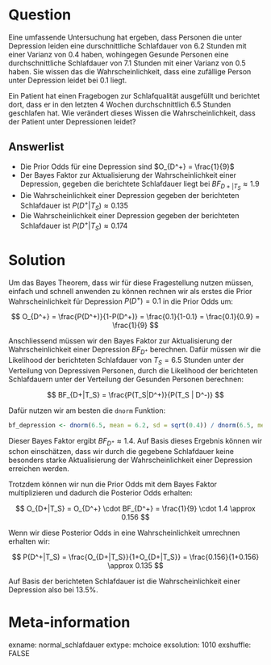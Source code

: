 Question
=======
Eine umfassende Untersuchung hat ergeben, dass Personen die unter Depression leiden eine durschnittliche Schlafdauer von 6.2 Stunden mit einer Varianz von 0.4 haben, wohingegen Gesunde Personen eine durchschnittliche Schlafdauer von 7.1 Stunden mit einer Varianz von 0.5 haben. Sie wissen das die Wahrscheinlichkeit, dass eine zufällige Person unter Depression leidet bei 0.1 liegt.

Ein Patient hat einen Fragebogen zur Schlafqualität ausgefüllt und berichtet dort, dass er in den letzten 4 Wochen durchschnittlich 6.5 Stunden geschlafen hat. Wie verändert dieses Wissen die Wahrscheinlichkeit, dass der Patient unter Depressionen leidet?

Answerlist
--------
* Die Prior Odds für eine Depression sind $O_{D^+} = \frac{1}{9}$
* Der Bayes Faktor zur Aktualisierung der Wahrscheinlichkeit einer Depression, gegeben die berichtete Schlafdauer liegt bei $BF_{D+|T_S} \approx 1.9$
* Die Wahrscheinlichkeit einer Depression gegeben der berichteten Schlafdauer ist $P(D^+|T_S) \approx 0.135$
* Die Wahrscheinlichkeit einer Depression gegeben der berichteten Schlafdauer ist $P(D^+|T_S) \approx 0.174$

Solution
========
Um das Bayes Theorem, dass wir für diese Fragestellung nutzen müssen, einfach und schnell anwenden zu können rechnen wir als erstes die Prior Wahrscheinlichkeit für Depression $P(D^+) = 0.1$ in die Prior Odds um:

$$
O_{D^+} = \frac{P(D^+)}{1-P(D^+)} = \frac{0.1}{1-0.1} = \frac{0.1}{0.9} = \frac{1}{9}
$$

Anschliessend müssen wir den Bayes Faktor zur Aktualisierung der Wahrscheinlichkeit einer Depression $BF_{D^+}$ berechnen. Dafür müssen wir die Likelihood der berichteten Schlafdauer von $T_S = 6.5$ Stunden unter der Verteilung von Depressiven Personen, durch die Likelihood der berichteten Schlafdauern unter der Verteilung der Gesunden Personen berechnen:

$$
BF_{D+|T_S} = \frac{P(T_S|D^+)}{P(T_S | D^-)}
$$

Dafür nutzen wir am besten die `dnorm` Funktion:

```r
bf_depression <- dnorm(6.5, mean = 6.2, sd = sqrt(0.4)) / dnorm(6.5, mean = 7.1, sd = sqrt(0.5))
```

Dieser Bayes Faktor ergibt $BF_{D^+} \approx 1.4$. Auf Basis dieses Ergebnis können wir schon einschätzen, dass wir durch die gegebene Schlafdauer keine besonders starke Aktualisierung der Wahrscheinlichkeit einer Depression erreichen werden.

Trotzdem können wir nun die Prior Odds mit dem Bayes Faktor multiplizieren und dadurch die Posterior Odds erhalten:

$$
O_{D+|T_S} = O_{D^+} \cdot BF_{D^+} = \frac{1}{9} \cdot 1.4 \approx 0.156
$$

Wenn wir diese Posterior Odds in eine Wahrscheinlichkeit umrechnen erhalten wir:

$$
P(D^+|T_S) = \frac{O_{D+|T_S}}{1+O_{D+|T_S}} = \frac{0.156}{1+0.156} \approx 0.135
$$

Auf Basis der berichteten Schlafdauer ist die Wahrscheinlichkeit einer Depression also bei 13.5%.

Meta-information
=========
exname: normal_schlafdauer
extype: mchoice 
exsolution: 1010
exshuffle: FALSE
